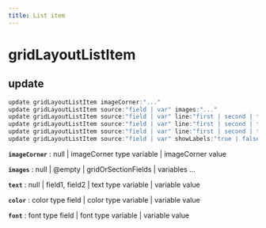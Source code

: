 ```yaml
---
title: List item
---
```


# gridLayoutListItem

## update

```js filename="Terminal" copy
update gridLayoutListItem imageCorner:"..."
update gridLayoutListItem source:"field | var" images:"..."
update gridLayoutListItem source:"field | var" line:"first | second | third | fourth | fifth" segment:"first | middle | caption" text:"..."
update gridLayoutListItem source:"field | var" line:"first | second | third | fourth | fifth" segment:"first | middle | caption" color:"..."
update gridLayoutListItem source:"field | var" line:"first | second | third | fourth | fifth" segment:"first | middle | caption" font:"..."
update gridLayoutListItem source:"field | var" showLabels:"true | false | yes | no"
```

**`imageCorner`**
 : null | imageCorner type variable | imageCorner value

**`images`**
 : null | @empty | gridOrSectionFields | variables ...

**`text`**
 : null | field1, field2 | text type variable | variable value

**`color`**
 : color type field | color type variable | variable value

**`font`**
 : font type field | font type variable | variable value



